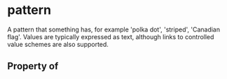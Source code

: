   

# pattern

A pattern that something has, for example 'polka dot', 'striped', 'Canadian flag'. Values are typically expressed as text, although links to controlled value schemes are also supported.

## Property of



